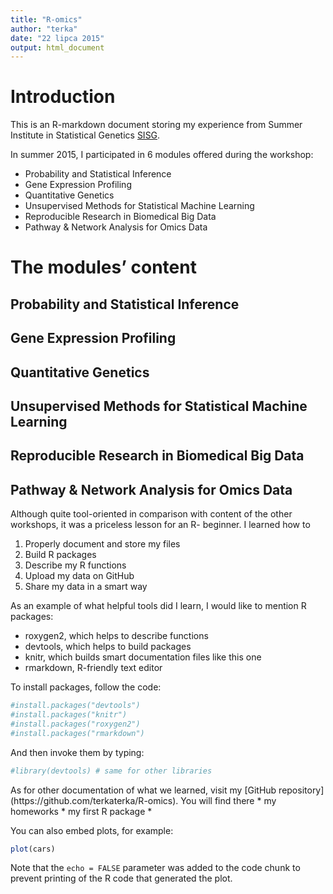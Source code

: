 ```yaml
---
title: "R-omics"
author: "terka"
date: "22 lipca 2015"
output: html_document
---
```


# Introduction
This is an R-markdown document storing my experience from Summer Institute in Statistical Genetics [SISG](http://www.biostat.washington.edu/suminst/sisg/general).

In summer 2015, I participated in 6 modules offered during the workshop:

*  Probability and Statistical Inference
*  Gene Expression Profiling
*  Quantitative Genetics
*  Unsupervised Methods for Statistical Machine Learning
*  Reproducible Research in Biomedical Big Data
*  Pathway & Network Analysis for Omics Data

# The modules' content

## Probability and Statistical Inference

## Gene Expression Profiling

## Quantitative Genetics

## Unsupervised Methods for Statistical Machine Learning

## Reproducible Research in Biomedical Big Data

## Pathway & Network Analysis for Omics Data

Although quite tool-oriented in comparison with content of the other workshops, it was a priceless lesson for an R- beginner. I learned how to

1. Properly document and store my files
2. Build R packages
3. Describe my R functions
4. Upload my data on GitHub
5. Share my data in a smart way

As an example of what helpful tools did I learn, I would like to mention R packages: 

* roxygen2, which helps to describe functions
* devtools, which helps to build packages
* knitr, which builds smart documentation files like this one
* rmarkdown, R-friendly text editor

To install packages, follow the code:
``` r
#install.packages("devtools")
#install.packages("knitr")
#install.packages("roxygen2")
#install.packages("rmarkdown")
```
And then invoke them by typing:
``` r
#library(devtools) # same for other libraries
```

As for other documentation of what we learned, visit my [GitHub repository] (https://github.com/terkaterka/R-omics). You will find there
* my homeworks
* my first R package
* 


You can also embed plots, for example:

```r
plot(cars)
```

Note that the `echo = FALSE` parameter was added to the code chunk to prevent printing of the R code that generated the plot.
